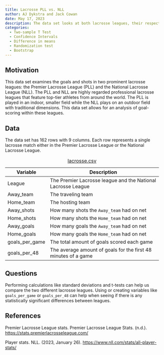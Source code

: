 ```yaml
---
title: Lacrosse PLL vs. NLL
author: AJ Dykstra and Jack Cowan
date: May 17, 2023
description: The data set looks at both lacrosse leagues, their respective teams, and their shot and goal amounts. 
categories:
  - Two-sample T Test
  - Confidence Intervals
  - Difference in means
  - Randomization test
  - Bootstrap
---
```

## Motivation

This data set examines the goals and shots in two prominent lacrosse leagues: the Premier Lacrosse League (PLL) and the National Lacrosse League (NLL). The PLL and NLL are highly regarded professional lacrosse leagues that feature top-tier athletes from around the world. The PLL is played in an indoor, smaller field while the NLL plays on an outdoor field with traditional dimensions. This data set allows for an analysis of goal-scoring within these leagues. 

## Data

The data set has 162 rows with 9 columns. Each row represents a single lacrosse
match either in the Premier Lacrosse League or the National Lacrosse League.

| Variable | Description |
|----|-------------|
| League | The Premier Lacrosse league and the National Lacrosse League |
| Away_team | The traveling team |
| Home_team | The hosting team |
| Away_shots | How many shots the `Away_team` had on net |
| Home_shots | How many shots the `Home_team` had on net |
| Away_goals | How many goals the `Away_team` had on net |
| Home_goals | How many goals the `Home_team` had on net |
| goals_per_game | The total amount of goals scored each game |
| goals_per_48 | The average amount of goals for the first 48 minutes of a game |

: [lacrosse.csv](../data/lacrosse.csv)

## Questions

Performing calculations like standard deviations and t-tests can help us compare 
the two different lacrosse leagues. Using or creating variables like
`goals_per_game` or `goals_per_48` can help when seeing if there is any statistically
significant differences between leagues. 

## References

Premier Lacrosse League stats. Premier Lacrosse League Stats. (n.d.). <https://stats.premierlacrosseleague.com/>

Player stats. NLL. (2023, January 26). <https://www.nll.com/stats/all-player-stats/>
